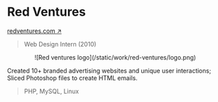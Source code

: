 
# Red Ventures

<Thick>[redventures.com ↗](https://redventures.com/)</Thick>

> Web Design Intern (2010)

<Center className="max-w-lg mx-auto">
	<Zoom>
	![Red ventures logo](/static/work/red-ventures/logo.png)
	</Zoom>
</Center>

Created 10+ branded advertising websites and unique user interactions; Sliced Photoshop files to create HTML emails.

> PHP, MySQL, Linux
